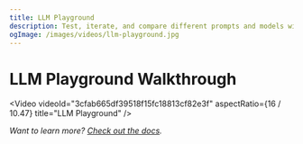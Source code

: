 ```yaml
---
title: LLM Playground
description: Test, iterate, and compare different prompts and models within the LLM Playground.
ogImage: /images/videos/llm-playground.jpg
---
```


# LLM Playground Walkthrough

<Video
  videoId="3cfab665df39518f15fc18813cf82e3f"
  aspectRatio={16 / 10.47}
  title="LLM Playground"
/>

<span>_Want to learn more? [Check out the docs](/docs/playground)._</span>
